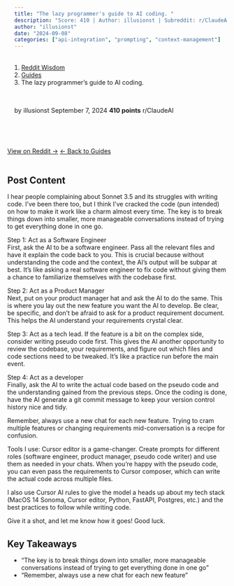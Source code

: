 ```yaml
---
title: "The lazy programmer's guide to AI coding. "
description: "Score: 410 | Author: illusionst | Subreddit: r/ClaudeAI"
author: "illusionst"
date: "2024-09-08"
categories: ["api-integration", "prompting", "context-management"]
---
```


<nav aria-label="breadcrumb">
  <ol class="breadcrumb">
    <li class="breadcrumb-item"><a href="../../../index.html">Reddit Wisdom</a></li>
    <li class="breadcrumb-item"><a href="../../index.html">Guides</a></li>
    <li class="breadcrumb-item active" aria-current="page">The lazy programmer's guide to AI coding. </li>
  </ol>
</nav>

<div class="post-meta">
  <span class="author">by illusionst</span>
  <span class="date">September 7, 2024</span>
  <span class="score">410 points</span>
  <span class="subreddit">r/ClaudeAI</span>
</div>

<div class="post-actions">
  <a href="https://reddit.com/r/ClaudeAI/comments/1fbp2a5/the_lazy_programmers_guide_to_ai_coding/" target="_blank" class="btn btn-primary">View on Reddit →</a>
  <a href="../../" class="btn btn-outline-secondary">← Back to Guides</a>
</div>

## Post Content

I hear people complaining about Sonnet 3.5 and its struggles with writing code. I've been there too, but I think I've cracked the code (pun intended) on how to make it work like a charm almost every time. The key is to break things down into smaller, more manageable conversations instead of trying to get everything done in one go.

Step 1: Act as a Software Engineer  
First, ask the AI to be a software engineer. Pass all the relevant files and have it explain the code back to you. This is crucial because without understanding the code and the context, the AI's output will be subpar at best. It's like asking a real software engineer to fix code without giving them a chance to familiarize themselves with the codebase first.

Step 2: Act as a Product Manager  
Next, put on your product manager hat and ask the AI to do the same. This is where you lay out the new feature you want the AI to develop. Be clear, be specific, and don't be afraid to ask for a product requirement document. This helps the AI understand your requirements crystal clear.

Step 3: Act as a tech lead. 
If the feature is a bit on the complex side, consider writing pseudo code first. This gives the AI another opportunity to review the codebase, your requirements, and figure out which files and code sections need to be tweaked. It's like a practice run before the main event.

Step 4: Act as a developer  
Finally, ask the AI to write the actual code based on the pseudo code and the understanding gained from the previous steps. Once the coding is done, have the AI generate a git commit message to keep your version control history nice and tidy.

Remember, always use a new chat for each new feature. Trying to cram multiple features or changing requirements mid-conversation is a recipe for confusion.  

Tools I use:
Cursor editor is a game-changer. Create prompts for different roles (software engineer, product manager, pseudo code writer) and use them as needed in your chats. When you're happy with the pseudo code, you can even pass the requirements to Cursor composer, which can write the actual code across multiple files.  

I also use Cursor AI rules to give the model a heads up about my tech stack (MacOS 14 Sonoma, Cursor editor, Python, FastAPI, Postgres, etc.) and the best practices to follow while writing code.  

Give it a shot, and let me know how it goes!  Good luck. 

## Key Takeaways

- "The key is to break things down into smaller, more manageable conversations instead of trying to get everything done in one go"
- "Remember, always use a new chat for each new feature"

<style>
.post-meta {
  display: flex;
  gap: 1.5rem;
  flex-wrap: wrap;
  margin: 1rem 0 2rem 0;
  padding: 1rem;
  background: var(--bs-light);
  border-radius: 0.5rem;
  font-size: 0.9rem;
}

.post-meta span {
  color: var(--bs-secondary);
}

.post-meta .score {
  color: var(--bs-success);
  font-weight: bold;
}

.post-actions {
  display: flex;
  gap: 1rem;
  margin: 2rem 0;
}

.post-content {
  line-height: 1.8;
  font-size: 1.1rem;
}

h2, h3, h4 {
  margin-top: 2rem;
  margin-bottom: 1rem;
}

ul, ol {
  margin: 1rem 0;
  padding-left: 2rem;
}

blockquote {
  border-left: 4px solid var(--bs-primary);
  padding-left: 1rem;
  margin: 1.5rem 0;
  font-style: italic;
}

code {
  background: var(--bs-light);
  padding: 0.2rem 0.4rem;
  border-radius: 0.25rem;
}

pre {
  background: var(--bs-light);
  padding: 1rem;
  border-radius: 0.5rem;
  overflow-x: auto;
}
</style>
